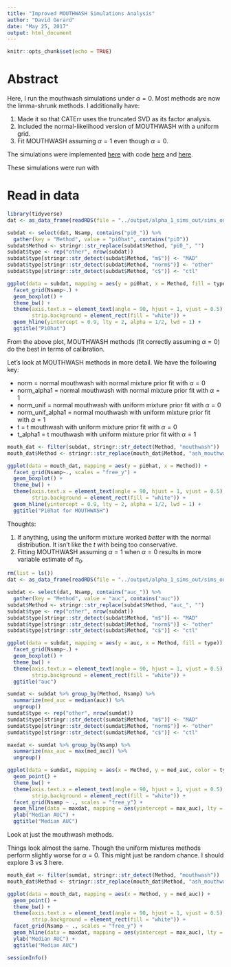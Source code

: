 ```yaml
---
title: "Improved MOUTHWASH Simulations Analysis"
author: "David Gerard"
date: "May 25, 2017"
output: html_document
---
```


```r
knitr::opts_chunk$set(echo = TRUE)
```

# Abstract

Here, I run the mouthwash simulations under $\alpha = 0$. Most methods are now the limma-shrunk methods. I additionally have:

1. Made it so that CATErr uses the truncated SVD as its factor analysis.
2. Included the normal-likelihood version of MOUTHWASH with a uniform grid.
3. Fit MOUTHWASH assuming $\alpha = 1$ even though $\alpha = 0$.

The simulations were implemented [here](https://github.com/dcgerard/ruvb_plus_ash/blob/master/code/mouthwash_sims_alphais0.R) with code [here](https://github.com/dcgerard/ruvb_plus_ash/blob/master/code/non_nc_methods.R) and [here](https://github.com/dcgerard/ruvb_sims/blob/nc_var/Code/nc_adjustment_methods.R).

These simulations were run with 

# Read in data
```r
library(tidyverse)
dat <- as_data_frame(readRDS(file = "../output/alpha_1_sims_out/sims_out_alpha0.RDS"))

subdat <- select(dat, Nsamp, contains("pi0_")) %>%
  gather(key = "Method", value = "pi0hat", contains("pi0"))
subdat$Method <- stringr::str_replace(subdat$Method, "pi0_", "")
subdat$type <- rep("other", nrow(subdat))
subdat$type[stringr::str_detect(subdat$Method, "m$")] <- "MAD"
subdat$type[stringr::str_detect(subdat$Method, "norm$")] <- "other"
subdat$type[stringr::str_detect(subdat$Method, "c$")] <- "ctl"

ggplot(data = subdat, mapping = aes(y = pi0hat, x = Method, fill = type)) +
  facet_grid(Nsamp~.) +
  geom_boxplot() +
  theme_bw() +
  theme(axis.text.x = element_text(angle = 90, hjust = 1, vjust = 0.5),
        strip.background = element_rect(fill = "white")) +
  geom_hline(yintercept = 0.9, lty = 2, alpha = 1/2, lwd = 1) +
  ggtitle("Pi0hat")
```

From the above plot, MOUTHWASH methods (fit correctly assuming $\alpha = 0$) do the best in terms of calibration.

Let's look at MOUTHWASH methods in more detail. We have the following key:

- norm = normal mouthwash with normal mixture prior fit with $\alpha = 0$
- norm_alpha1 = normal mouthwash with normal mixture prior fit with $\alpha = 1$
- norm_unif = normal mouthwash with uniform mixture prior fit with $\alpha = 0$
- norm_unif_alpha1 = normal mouthwash with uniform mixture prior fit with $\alpha = 1$
- t = t mouthwash with uniform mixture prior fit with $\alpha = 0$
- t_alpha1 = t mouthwash with uniform mixture prior fit with $\alpha = 1$

```r
mouth_dat <- filter(subdat, stringr::str_detect(Method, "mouthwash"))
mouth_dat$Method <- stringr::str_replace(mouth_dat$Method, "ash_mouthwash_", "")

ggplot(data = mouth_dat, mapping = aes(y = pi0hat, x = Method)) +
  facet_grid(Nsamp~., scales = "free_y") +
  geom_boxplot() +
  theme_bw() +
  theme(axis.text.x = element_text(angle = 90, hjust = 1, vjust = 0.5),
        strip.background = element_rect(fill = "white")) +
  geom_hline(yintercept = 0.9, lty = 2, alpha = 1/2, lwd = 1) +
  ggtitle("Pi0hat for MOUTHWASH")

```

Thoughts:

1. If anything, using the uniform mixture worked *better* with the normal distribution. It isn't like the *t* with being too conservative.
2. Fitting MOUTHWASH assuming $\alpha = 1$ when $\alpha = 0$ results in more variable estimate of $\pi_0$.


```r
rm(list = ls())
dat <- as_data_frame(readRDS(file = "../output/alpha_1_sims_out/sims_out_alpha0.RDS"))

subdat <- select(dat, Nsamp, contains("auc_")) %>%
  gather(key = "Method", value = "auc", contains("auc"))
subdat$Method <- stringr::str_replace(subdat$Method, "auc_", "")
subdat$type <- rep("other", nrow(subdat))
subdat$type[stringr::str_detect(subdat$Method, "m$")] <- "MAD"
subdat$type[stringr::str_detect(subdat$Method, "norm$")] <- "other"
subdat$type[stringr::str_detect(subdat$Method, "c$")] <- "ctl"

ggplot(data = subdat, mapping = aes(y = auc, x = Method, fill = type)) +
  facet_grid(Nsamp~.) +
  geom_boxplot() +
  theme_bw() +
  theme(axis.text.x = element_text(angle = 90, hjust = 1, vjust = 0.5),
        strip.background = element_rect(fill = "white")) +
  ggtitle("auc")
```

```r
sumdat <- subdat %>% group_by(Method, Nsamp) %>%
  summarize(med_auc = median(auc)) %>%
  ungroup()
sumdat$type <- rep("other", nrow(sumdat))
sumdat$type[stringr::str_detect(sumdat$Method, "m$")] <- "MAD"
sumdat$type[stringr::str_detect(sumdat$Method, "norm$")] <- "other"
sumdat$type[stringr::str_detect(sumdat$Method, "c$")] <- "ctl"

maxdat <- sumdat %>% group_by(Nsamp) %>%
  summarize(max_auc = max(med_auc)) %>%
  ungroup()

ggplot(data = sumdat, mapping = aes(x = Method, y = med_auc, color = type)) +
  geom_point() +
  theme_bw() +
  theme(axis.text.x = element_text(angle = 90, hjust = 1, vjust = 0.5),
        strip.background = element_rect(fill = "white")) +
  facet_grid(Nsamp ~ ., scales = "free_y") +
  geom_hline(data = maxdat, mapping = aes(yintercept = max_auc), lty = 2) +
  ylab("Median AUC") +
  ggtitle("Median AUC")

```


Look at just the mouthwash methods.

Things look almost the same. Though the uniform mixtures methods perform slightly worse for $\alpha = 0$. This might just be random chance. I should explore 3 vs 3 here.
```r
mouth_dat <- filter(sumdat, stringr::str_detect(Method, "mouthwash"))
mouth_dat$Method <- stringr::str_replace(mouth_dat$Method, "ash_mouthwash_", "")

ggplot(data = mouth_dat, mapping = aes(x = Method, y = med_auc)) +
  geom_point() +
  theme_bw() +
  theme(axis.text.x = element_text(angle = 90, hjust = 1, vjust = 0.5),
        strip.background = element_rect(fill = "white")) +
  facet_grid(Nsamp ~ ., scales = "free_y") +
  geom_hline(data = maxdat, mapping = aes(yintercept = max_auc), lty = 2) +
  ylab("Median AUC") +
  ggtitle("Median AUC")
```

```r
sessionInfo()
```
